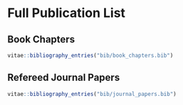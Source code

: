 # Full Publication List
## Book Chapters
```r
vitae::bibliography_entries("bib/book_chapters.bib")
```

## Refereed Journal Papers

```r
vitae::bibliography_entries("bib/journal_papers.bib")
```